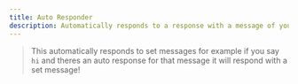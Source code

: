 ```yaml
---
title: Auto Responder
description: Automatically responds to a response with a message of your choosing.
---
```


> This automatically responds to set messages for example if you say `hi` and theres an auto response for that message it will respond with a set message!